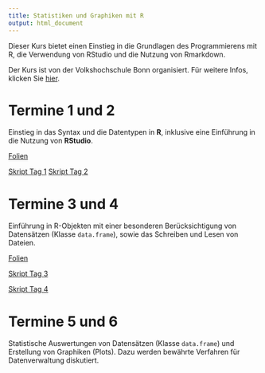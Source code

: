 ```yaml
---
title: Statistiken und Graphiken mit R
output: html_document
---
```


Dieser Kurs bietet einen Einstieg in die Grundlagen des Programmierens mit R,
die Verwendung von RStudio und die Nutzung von Rmarkdown.

Der Kurs ist von der Volkshochschule Bonn organisiert. Für weitere Infos,
klicken Sie
[hier](https://www.vhs-bonn.de/programm/beruf-it-und-digitales.html/kurs/484-C-F5725/t/statistik-und-graphiken-mit-r-einfuehrungskurs-2-x-woechentlich).

# Termine 1 und 2

Einstieg in das Syntax und die Datentypen in **R**, inklusive eine Einführung in
die Nutzung von **RStudio**.

[Folien](documents/FolienRKurs-12.pdf)

[Skript Tag 1](documents/Tag1.R)
[Skript Tag 2](documents/Tag2.R)

# Termine 3 und 4

Einführung in R-Objekten mit einer besonderen Berücksichtigung von Datensätzen
(Klasse `data.frame`), sowie das Schreiben und Lesen von Dateien.

[Folien](documents/FolienRKurs-34.pdf)

[Skript Tag 3](documents/Tag3.R)

[Skript Tag 4](documents/Tag4.R)

# Termine 5 und 6

Statistische Auswertungen von Datensätzen (Klasse `data.frame`) und
Erstellung von Graphiken (Plots). Dazu werden bewährte Verfahren für
Datenverwaltung diskutiert.

<!--

[Skript Tag 5](documents/Tag5.R)
[Skript Tag 6](documents/Tag6.R)

# Termine 7 und 8

Automatisieren von Skripte mittels Schleifen, Funktionen und Quellcode.
Erzeugung von Dokumenten mit den Paketen `knitr` und `rmarkdown`.

[Folien](documents/FolienRKurs-78.pdf)

[Skript Tag 7](documents/Tag7.R)
[Quellcode für Tag 7](documents/MeineFunktionen.R)

[Skript Tag 8](documents/Tag8.R)
[Dokument als Rmarkdown](documents/Statistik.Rmd)

-->
